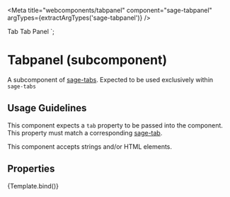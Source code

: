 


<Meta title="webcomponents/tabpanel" component="sage-tabpanel" argTypes={extractArgTypes('sage-tabpanel')} />

<sage-tabs component-id="tabpanel-example" active-tab="tab-one">
  <sage-tab tab="tab-one">Tab</sage-tab>
  <sage-tabpanel tab="tab-one">Tab Panel</sage-tabpanel>
</sage-tabs>
`;

# Tabpanel (subcomponent)

A subcomponent of [sage-tabs](/docs/webcomponents-tabs--primary). Expected to be used exclusively within `sage-tabs`

## Usage Guidelines

This component expects a `tab` property to be passed into the component. This property must match a corresponding [sage-tab](/docs/webcomponents-tab--default-story).

This component accepts strings and/or HTML elements.

## Properties

<ArgsTable of="sage-tabpanel" />

<Canvas>
  <Story name="Default">
    {Template.bind()}
  </Story>
</Canvas>
